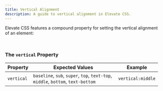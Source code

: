 ```yaml
---
title: Vertical Alignment
description: A guide to vertical alignment in Elevate CSS.
---
```


Elevate CSS features a compound property for setting the vertical alignment of an element:

<br/>

### The `vertical` Property

| Property   | Expected Values | Example     |
|------------|--------------------|-----------------------|
| `vertical` |  `baseline`, `sub`, `super`, `top`, `text-top`, `middle`, `bottom`, `text-bottom`  |  `vertical:middle`  |
